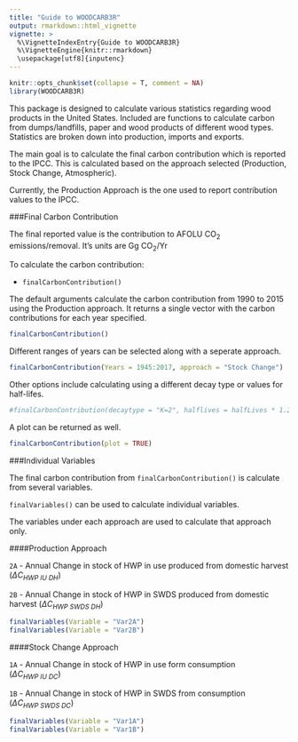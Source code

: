 ```yaml
---
title: "Guide to WOODCARB3R"
output: rmarkdown::html_vignette
vignette: >
  %\VignetteIndexEntry{Guide to WOODCARB3R}
  %\VignetteEngine{knitr::rmarkdown}
  \usepackage[utf8]{inputenc}
---
```

```r
knitr::opts_chunk$set(collapse = T, comment = NA)
library(WOODCARB3R)
```

This package is designed to calculate various statistics regarding wood products in the United States. Included are functions to calculate carbon from dumps/landfills, paper and wood products of different wood types. Statistics are broken down into production, imports and exports. 

The main goal is to calculate the final carbon contribution which is reported to the IPCC. This is calculated based on the approach selected (Production, Stock Change, Atmospheric).  

Currently, the Production Approach is the one used to report contribution values to the IPCC. 

###Final Carbon Contribution  

The final reported value is the contribution to AFOLU CO<sub>2</sub> emissions/removal. It's units are Gg CO<sub>2</sub>/Yr 

To calculate the carbon contribution: 

* `finalCarbonContribution()` 

The default arguments calculate the carbon contribution from 1990 to 2015 using the Production approach. It returns a single vector with the carbon contributions for each year specified. 

```r
finalCarbonContribution()
```

Different ranges of years can be selected along with a seperate approach. 

```r
finalCarbonContribution(Years = 1945:2017, approach = "Stock Change")
```

Other options include calculating using a different decay type or values for half-lifes. 

```r
#finalCarbonContribution(decaytype = "K=2", halflives = halfLives * 1.2)
```

A plot can be returned as well. 

```r
finalCarbonContribution(plot = TRUE)
```

###Individual Variables  

The final carbon contribution from `finalCarbonContribution()` is calculate from several variables. 

`finalVariables()` can be used to calculate individual variables. 

The variables under each approach are used to calculate that approach only. 

####Production Approach  

`2A` - Annual Change in stock of HWP in use produced from domestic harvest ($\Delta C_{HWP \: IU \ DH}$) 

`2B` - Annual Change in stock of HWP in SWDS produced from domestic harvest ($\Delta C_{HWP \: 
SWDS \: DH}$)
```r
finalVariables(Variable = "Var2A") 
finalVariables(Variable = "Var2B")
```

####Stock Change Approach  

`1A` - Annual Change in stock of HWP in use form consumption ($\Delta C_{HWP \: IU \: DC}$)  

`1B` - Annual Change in stock of HWP in SWDS from consumption ($\Delta C_{HWP \: SWDS \: DC}$) 

```r
finalVariables(Variable = "Var1A")
finalVariables(Variable = "Var1B")
```


